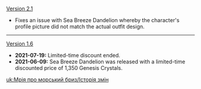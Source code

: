 {{Change History/Header}}
[[Version 2.1]]
* Fixes an issue with Sea Breeze Dandelion whereby the character's profile picture did not match the actual outfit design.
----
[[Version 1.6]]
*'''2021-07-19:''' Limited-time discount ended.
*'''2021-06-09:''' Sea Breeze Dandelion was released with a limited-time discounted price of 1,350 Genesis Crystals.
<noinclude>

[[uk:Мрія про морський бриз/Історія змін]]
</noinclude>